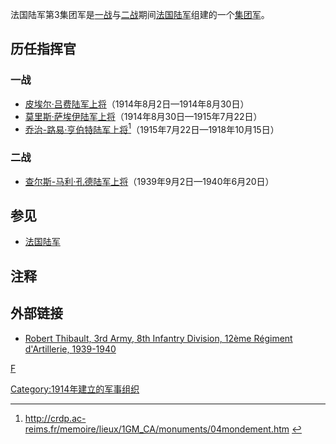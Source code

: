 {{Infobox military unit
|unit_name=法国陆军第3集团军
|image=
|caption=
|country={{法国}}
|allegiance=
|type=
|branch= [[法国陆军|法国陆军]]
|dates=1914年-1918年<br/>1939年-1940年
|specialization=
|command_structure= 
|size= [[集团軍|集团軍]]
|current_commander=
|garrison=
|ceremonial_chief=
|nickname= 
|motto=
|colors=
|march=
|mascot=
|battles= [[第一次世界大战|第一次世界大战]]<br>[[第二次世界大战|第二次世界大战]]
|notable_commanders=
|anniversaries=
|identification_symbol=
|identification_symbol_label=
|identification_symbol_2=
|identification_symbol_2_label=
}}
法国陆军第3集团军是[[一战|一战]]与[[二战|二战]]期间[[法国陆军|法国陆军]]组建的一个[[集团军|集团军]]。
==历任指挥官==
===一战===
*[[皮埃尔·吕费|皮埃尔·吕费]][[上将|陆军上将]]（1914年8月2日—1914年8月30日）
*[[莫里斯·萨埃伊|莫里斯·萨埃伊]][[上将|陆军上将]]（1914年8月30日—1915年7月22日）
*[[乔治-路易·亨伯特|乔治-路易·亨伯特]][[上将|陆军上将]]<ref>[http://crdp.ac-reims.fr/memoire/lieux/1GM_CA/monuments/04mondement.htm http://crdp.ac-reims.fr/memoire/lieux/1GM_CA/monuments/04mondement.htm] {{webarchive|url=https://web.archive.org/web/20080625100800/http://crdp.ac-reims.fr/memoire/lieux/1GM_CA/monuments/04mondement.htm |date=2008-06-25 }}</ref>（1915年7月22日—1918年10月15日）

===二战===
*[[查尔斯-马利·孔德|查尔斯-马利·孔德]][[上将|陆军上将]]（1939年9月2日—1940年6月20日）

==参见==
*[[法国陆军|法国陆军]]

== 注释 ==
<div style="font-size: 10.5pt; line-height:190%">
<references />
</div>

== 外部链接 ==
*{{en icon}} [http://www.peachmountain.com/5star/Robert_Thibault_French_Soldier.aspx Robert Thibault, 3rd Army, 8th Infantry Division, 12ème Régiment d'Artillerie, 1939-1940] {{Wayback|url=http://www.peachmountain.com/5star/Robert_Thibault_French_Soldier.aspx |date=20210224174516 }}
[[分类:法国的集团军|F]]
[[Category:1914年建立的军事组织|Category:1914年建立的军事组织]]